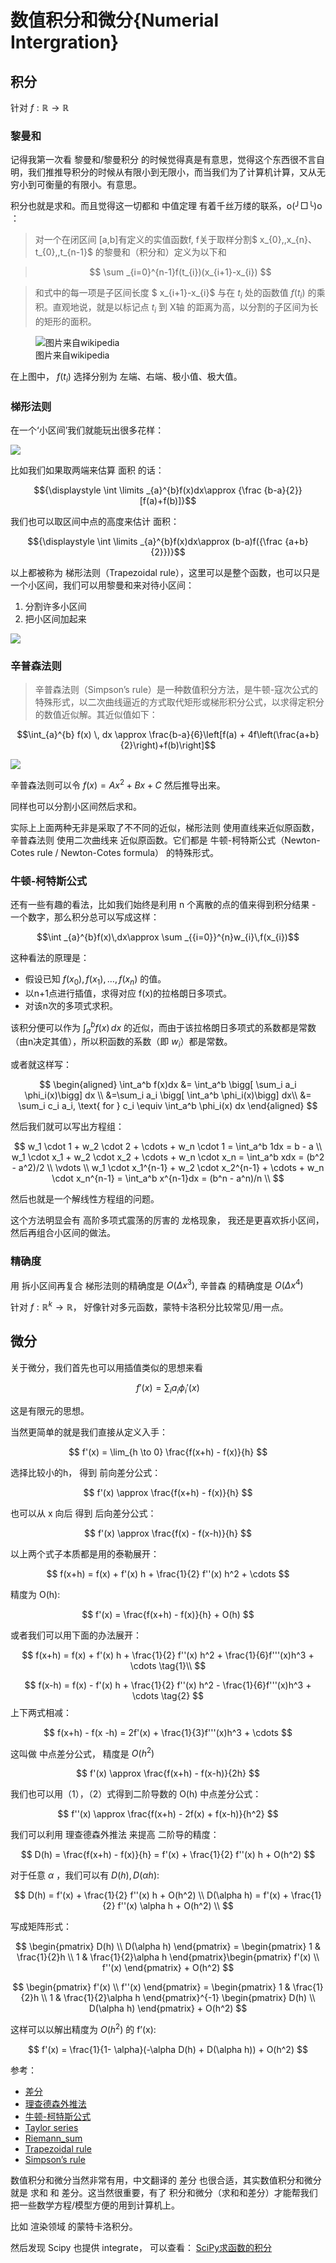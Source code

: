 # 数值积分和微分{Numerial Intergration}

## 积分

针对 $f: \mathbb{R} \to \mathbb{R}$

### 黎曼和

记得我第一次看 黎曼和/黎曼积分 的时候觉得真是有意思，觉得这个东西很不言自明，我们推推导积分的时候从有限小到无限小，而当我们为了计算机计算，又从无穷小到可衡量的有限小。有意思。

积分也就是求和。而且觉得这一切都和 中值定理 有着千丝万缕的联系，o(╯□╰)o ：

> 对一个在闭区间 [a,b]有定义的实值函数f, f关于取样分割$ x_{0},\ldots ,x_{n}、t_{0},\ldots ,t_{n-1}$ 的黎曼和（积分和）定义为以下和

> 
$$
\sum _{i=0}^{n-1}f(t_{i})(x_{i+1}-x_{i})
$$

> 和式中的每一项是子区间长度 $ x_{i+1}-x_{i}$ 与在 $t_{i}$ 处的函数值 $f(t_{i})$ 的乘积。直观地说，就是以标记点 $t_{i}$ 到 X轴 的距离为高，以分割的子区间为长的矩形的面积。

![图片来自wikipedia](images/480px-Riemann_sum_convergence.png)


在上图中， $f(t_i)$ 选择分别为 左端、右端、极小值、极大值。


###  梯形法则

在一个‘小区间’我们就能玩出很多花样：

![](images/365px-Trapezoidal_rule_illustration.png)

比如我们如果取两端来估算 面积 的话：

$${\displaystyle \int \limits _{a}^{b}f(x)dx\approx {\frac {b-a}{2}}[f(a)+f(b)]}$$


我们也可以取区间中点的高度来估计 面积：

$${\displaystyle \int \limits _{a}^{b}f(x)dx\approx (b-a)f({\frac {a+b}{2}})}$$


以上都被称为 梯形法则（Trapezoidal rule），这里可以是整个函数，也可以只是一个小区间，我们可以用黎曼和来对待小区间：

1. 分割许多小区间
2. 把小区间加起来

![](images/320px-Trapezoidal_rule_illustration_small.png)

### 辛普森法则

> 辛普森法则（Simpson's rule）是一种数值积分方法，是牛顿-寇次公式的特殊形式，以二次曲线逼近的方式取代矩形或梯形积分公式，以求得定积分的数值近似解。其近似值如下：

$$\int_{a}^{b} f(x) \, dx \approx \frac{b-a}{6}\left[f(a) + 4f\left(\frac{a+b}{2}\right)+f(b)\right]$$


![](images/Simpsons_method_illustration.png)

辛普森法则可以令 $f(x) = A x^2 + Bx  + C$ 然后推导出来。

同样也可以分割小区间然后求和。

实际上上面两种无非是采取了不不同的近似，梯形法则 使用直线来近似原函数， 辛普森法则 使用二次曲线来 近似原函数。它们都是 牛顿-柯特斯公式（Newton-Cotes rule / Newton-Cotes formula） 的特殊形式。

### 牛顿-柯特斯公式 



还有一些有趣的看法，比如我们始终是利用 n 个离散的点的值来得到积分结果 - 一个数字，那么积分总可以写成这样：

$$\int _{a}^{b}f(x)\,dx\approx \sum _{{i=0}}^{n}w_{i}\,f(x_{i})$$


这种看法的原理是：

- 假设已知 $f(x_{0}),f(x_{1}),\dots ,f(x_{n})$ 的值。
- 以n+1点进行插值，求得对应 f(x)的拉格朗日多项式。
- 对该n次的多项式求积。

该积分便可以作为 $\int _{a}^{b}f(x)\,dx$ 的近似，而由于该拉格朗日多项式的系数都是常数（由n决定其值），所以积函数的系数（即 $w_{i}$）都是常数。


或者就这样写：

$$
\begin{aligned}
\int_a^b f(x)dx &= \int_a^b \bigg[ \sum_i a_i \phi_i(x)\bigg] dx  \\
&=\sum_i a_i \bigg[ \int_a^b  \phi_i(x)\bigg] dx\\
&= \sum_i c_i a_i, \text{ for } c_i \equiv \int_a^b \phi_i(x) dx
\end{aligned}
$$

然后我们就可以写出方程组：

$$
w_1 \cdot 1 + w_2 \cdot 2 + \cdots + w_n \cdot 1 = \int_a^b 1dx = b - a \\
w_1 \cdot x_1 + w_2 \cdot x_2 + \cdots + w_n \cdot x_n = \int_a^b xdx = (b^2 - a^2)/2 \\
\vdots \\
w_1 \cdot x_1^{n-1} + w_2 \cdot x_2^{n-1} + \cdots + w_n \cdot x_n^{n-1} = \int_a^b x^{n-1}dx = (b^n - a^n)/n \\
$$


然后也就是一个解线性方程组的问题。

这个方法明显会有 高阶多项式震荡的厉害的 龙格现象， 我还是更喜欢拆小区间，然后再组合小区间的做法。

### 精确度

用 拆小区间再复合 梯形法则的精确度是 $O(\Delta x^3)$, 辛普森 的精确度是 $O(\Delta x^4)$

针对 $f: \mathbb{R}^k \to \mathbb{R}$， 好像针对多元函数，蒙特卡洛积分比较常见/用一点。

## 微分


关于微分，我们首先也可以用插值类似的思想来看

$$
f'(x) = \sum_i a_i \phi_i'(x)
$$

这是有限元的思想。

当然更简单的就是我们直接从定义入手：


$$
f'(x) = \lim_{h \to 0} \frac{f(x+h) - f(x)}{h}
$$

选择比较小的h， 得到 前向差分公式：

$$
f'(x) \approx  \frac{f(x+h) - f(x)}{h}
$$



也可以从 x 向后 得到 后向差分公式：

$$
f'(x) \approx \frac{f(x) - f(x-h)}{h}
$$


以上两个式子本质都是用的泰勒展开：

$$
f(x+h) = f(x) + f'(x) h + \frac{1}{2} f''(x) h^2 + \cdots
$$

精度为 O(h):

$$
f'(x) = \frac{f(x+h) - f(x)}{h} + O(h)
$$

或者我们可以用下面的办法展开：


$$
f(x+h) = f(x) + f'(x) h + \frac{1}{2} f''(x) h^2 + \frac{1}{6}f'''(x)h^3 + \cdots  \tag{1}\\
$$

$$
f(x-h) = f(x) - f'(x) h + \frac{1}{2} f''(x) h^2 - \frac{1}{6}f'''(x)h^3 + \cdots  \tag{2}
$$
上下两式相减：

$$
f(x+h) - f(x -h) = 2f'(x) + \frac{1}{3}f'''(x)h^3 + \cdots 
$$

这叫做 中点差分公式， 精度是 $O(h^2)$

$$
f'(x)  \approx \frac{f(x+h) - f(x-h)}{2h}
$$

我们也可以用（1），（2）式得到二阶导数的 O(h) 中点差分公式：


$$
f''(x) \approx \frac{f(x+h) - 2f(x) +  f(x-h)}{h^2}
$$

我们可以利用 理查德森外推法 来提高 二阶导的精度：

$$
D(h) = \frac{f(x+h) - f(x)}{h} = f'(x) + \frac{1}{2} f''(x) h + O(h^2)
$$

对于任意 $\alpha$ ，我们可以有 $D(h), D(\alpha h)$:

$$
D(h) = f'(x) + \frac{1}{2} f''(x) h + O(h^2) \\
D(\alpha h) = f'(x) + \frac{1}{2} f''(x) \alpha h + O(h^2) \\
$$




写成矩阵形式：


$$
 \begin{pmatrix} D(h) \\ D(\alpha h) \end{pmatrix}   = \begin{pmatrix} 1 & \frac{1}{2}h  \\ 1 & \frac{1}{2}\alpha h  \end{pmatrix}\begin{pmatrix} f'(x) \\ f''(x) \end{pmatrix}   + O(h^2)
$$







$$
\begin{pmatrix} f'(x) \\ f''(x) \end{pmatrix} = \begin{pmatrix} 1 & \frac{1}{2}h  \\ 1 & \frac{1}{2}\alpha h   \end{pmatrix}^{-1}  \begin{pmatrix} D(h) \\ D(\alpha h) \end{pmatrix}  + O(h^2)
$$



这样可以以解出精度为 $O(h^2)$ 的 f'(x):

$$
f'(x) = \frac{1}{1- \alpha}(-\alpha D(h) + D(\alpha h)) + O(h^2)
$$

参考：

- [差分](https://zh.wikipedia.org/wiki/差分#單位步長情況)
- [理查德森外推法](https://zh.wikipedia.org/wiki/理查德森外推法)
- [牛顿-柯特斯公式](https://zh.wikipedia.org/wiki/牛頓－寇次公式)
- [Taylor series](https://en.wikipedia.org/wiki/Taylor_series)
- [Riemann_sum](https://en.wikipedia.org/wiki/Riemann_sum)
- [Trapezoidal rule](https://en.wikipedia.org/wiki/Trapezoidal_rule)
- [Simpson's rule](https://en.wikipedia.org/wiki/Simpson%27s_rule)


数值积分和微分当然非常有用，中文翻译的 差分 也很合适，其实数值积分和微分就是 求和 和 差分。这当然很重要，有了 积分和微分（求和和差分）才能帮我们把一些数学方程/模型方便的用到计算机上。

比如 渲染领域 的蒙特卡洛积分。

然后发现 Scipy 也提供 integrate， 可以查看： [SciPy求函数的积分](http://liao.cpython.org/scipy18/)

